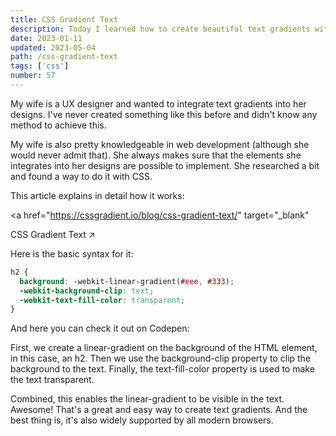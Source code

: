 ```yaml
---
title: CSS Gradient Text
description: Today I learned how to create beautiful text gradients with CSS
date: 2023-01-11
updated: 2023-05-04
path: /css-gradient-text
tags: ['css']
number: 57
---
```


My wife is a UX designer and wanted to integrate text gradients into her
designs. I've never created something like this before and didn't know any
method to achieve this.

My wife is also pretty knowledgeable in web development (although she would
never admit that). She always makes sure that the elements she integrates into
her designs are possible to implement. She researched a bit and found a way to
do it with CSS.

This article explains in detail how it works:

<a
  href="https://cssgradient.io/blog/css-gradient-text/"
  target="_blank"
>
  CSS Gradient Text &#8599;
</a>

Here is the basic syntax for it:

```css
h2 {
  background: -webkit-linear-gradient(#eee, #333);
  -webkit-background-clip: text;
  -webkit-text-fill-color: transparent;
}
```

And here you can check it out on Codepen:

<CodePen id="YzJEJzO" />

First, we create a linear-gradient on the background of the HTML element, in
this case, an h2. Then we use the background-clip property to clip the
background to the text. Finally, the text-fill-color property is used to make
the text transparent.

Combined, this enables the linear-gradient to be visible in the text. Awesome!
That's a great and easy way to create text gradients. And the best thing is,
it's also widely supported by all modern browsers.
